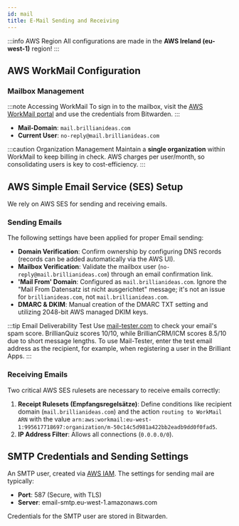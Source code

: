 ```yaml
---
id: mail
title: E-Mail Sending and Receiving
---
```


:::info AWS Region
All configurations are made in the **AWS Ireland (eu-west-1)** region!
:::

## AWS WorkMail Configuration

### Mailbox Management

:::note Accessing WorkMail
To sign in to the mailbox, visit the [AWS WorkMail portal](https://brillianideas.awsapps.com/mail) and use the credentials from Bitwarden.
:::

- **Mail-Domain**: `mail.brillianideas.com`
- **Current User**: `no-reply@mail.brillianideas.com`

:::caution Organization Management
Maintain a **single organization** within WorkMail to keep billing in check. AWS charges per user/month, so consolidating users is key to cost-efficiency.
:::

## AWS Simple Email Service (SES) Setup
We rely on AWS SES for sending and receiving emails.

### Sending Emails
The following settings have been applied for proper Email sending:

- **Domain Verification**: Confirm ownership by configuring DNS records (records can be added automatically via the AWS UI).
- **Mailbox Verification**: Validate the mailbox user (`no-reply@mail.brillianideas.com`) through an email confirmation link.
- **'Mail From' Domain**: Configured as `mail.brillianideas.com`. Ignore the "Mail From Datensatz ist nicht ausgerichtet" message; it's not an issue for `brillianideas.com`, not `mail.brillianideas.com`.
- **DMARC & DKIM**: Manual creation of the DMARC TXT setting and utilizing 2048-bit AWS managed DKIM keys.

:::tip Email Deliverability Test
Use [mail-tester.com](https://mail-tester.com) to check your email's spam score. BrillianQuiz scores 10/10, while BrillianCRM/ICM scores 8.5/10 due to short message lengths. To use Mail-Tester, enter the test email address as the recipient, for example, when registering a user in the Brilliant Apps.
:::

### Receiving Emails

Two critical AWS SES rulesets are necessary to receive emails correctly:

1. **Receipt Rulesets (Empfangsregelsätze)**: Define conditions like recipient domain (`mail.brillianideas.com`) and the action `routing to WorkMail ARN` with the value `arn:aws:workmail:eu-west-1:995617718697:organization/m-50c14c5d981a422bb2eadb9dd0f0fad5`.
2. **IP Address Filter**: Allows all connections (`0.0.0.0/0`).

## SMTP Credentials and Sending Settings

An SMTP user, created via [AWS IAM](/general-it/aws/iam#ses-smtp-user). The settings for sending mail are typically:

- **Port**: 587 (Secure, with TLS)
- **Server**: email-smtp.eu-west-1.amazonaws.com

Credentials for the SMTP user are stored in Bitwarden.